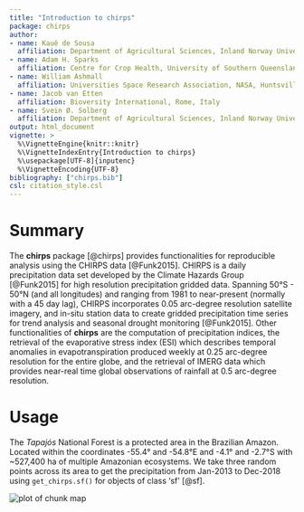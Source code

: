 ```yaml
---
title: "Introduction to chirps"
package: chirps
author:
- name: Kauê de Sousa
  affiliation: Department of Agricultural Sciences, Inland Norway University, Hamar, Norway; Bioversity International, Rome, Italy
- name: Adam H. Sparks 
  affiliation: Centre for Crop Health, University of Southern Queensland, Toowoomba, Australia
- name: William Ashmall 
  affiliation: Universities Space Research Association, NASA, Huntsville, USA
- name: Jacob van Etten 
  affiliation: Bioversity International, Rome, Italy
- name: Svein Ø. Solberg 
  affiliation: Department of Agricultural Sciences, Inland Norway University, Hamar, Norway
output: html_document
vignette: >
  %\VignetteEngine{knitr::knitr}
  %\VignetteIndexEntry{Introduction to chirps}
  %\usepackage[UTF-8]{inputenc}
  %\VignetteEncoding{UTF-8}
bibliography: ["chirps.bib"]
csl: citation_style.csl
---
```




# Summary

The **chirps** package [@chirps] provides functionalities for reproducible analysis using the CHIRPS data [@Funk2015]. CHIRPS is a daily precipitation data set developed by the Climate Hazards Group [@Funk2015] for high resolution precipitation gridded data. Spanning 50°S - 50°N (and all longitudes) and ranging from 1981 to near-present (normally with a 45 day lag), CHIRPS incorporates 0.05 arc-degree resolution satellite imagery, and in-situ station data to create gridded precipitation time series for trend analysis and seasonal drought monitoring [@Funk2015]. Other functionalities of **chirps** are the computation of precipitation indices, the retrieval of the evaporative stress index (ESI) which describes temporal anomalies in evapotranspiration produced weekly at 0.25 arc-degree resolution for the entire globe, and the retrieval of IMERG data which provides near-real time global observations of rainfall at 0.5 arc-degree resolution.

# Usage

The *Tapajós* National Forest is a protected area in the Brazilian Amazon. Located within the coordinates -55.4° and -54.8°E and -4.1° and -2.7°S with ~527,400 ha of multiple Amazonian ecosystems. We take three random points across its area to get the precipitation from Jan-2013 to Dec-2018 using `get_chirps.sf()` for objects of class 'sf' [@sf].

<img src="map.png" title="plot of chunk map" alt="plot of chunk map" style="display: block; margin: auto;" />
























